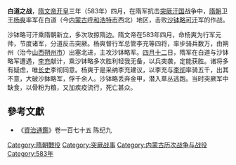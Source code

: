 '''白道之战'''，[[隋文帝|隋文帝]][[开皇|开皇]]三年（583年）四月，在隋军抗击[[突厥汗国|突厥汗国]]战争中，[[隋朝|隋朝]]卫王[[杨爽|杨爽]]率军在白道（今[[内蒙古|内蒙古]][[呼和浩特市|呼和浩特市]]西北）地区，击败[[沙钵略可汗|沙钵略可汗]]军的作战。

沙钵略可汗乘隋朝新立，多次攻掠隋边。隋文帝在583年四月，命杨爽为行军元帅，节度诸军，分道反击突厥。杨爽督行军总管李充等四将，率步骑兵数万，由朔州（治今[[山西|山西]][[朔州市|朔州市]]）出塞北进，主攻沙钵略军。[[四月十二|四月十二]]日，隋军在白道与沙钵略军遭遇，[[李充|李充]]献计，乘沙钵略多次胜利轻我无备，以兵突袭，定能获胜。诸将多有疑虑，唯[[长史|长史]]李彻同意。杨爽于是采纳李充建议，以李充与[[李彻|李彻]]率骑五千，出其不意，大破沙鉢略军，俘千余人。沙钵略丢弃金甲，潜入草丛逃跑。当时突厥军中缺食，以骨粉为粮，又加疾疫流行，死亡甚众。

==參考文獻==
*《[[資治通鑑|資治通鑑]]》卷一百七十五 陈纪九

{{DEFAULTSORT:B}}
[[Category:隋朝戰役|Category:隋朝戰役]]
[[Category:突厥战事|Category:突厥战事]]
[[Category:内蒙古历次战争与战役|Category:内蒙古历次战争与战役]]
[[Category:583年|Category:583年]]